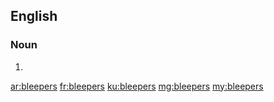 ==English==

===Noun===
{{head|en}}

# {{plural of|bleeper}}

[[ar:bleepers]]
[[fr:bleepers]]
[[ku:bleepers]]
[[mg:bleepers]]
[[my:bleepers]]